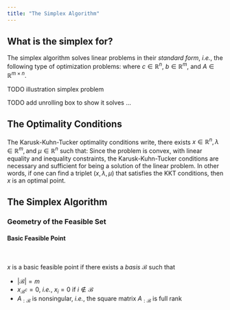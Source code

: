 ```yaml
---
title: "The Simplex Algorithm"
---
```


## What is the simplex for?

The simplex algorithm solves linear problems in their *standard form*, *i.e.*, the following type of optimization problems:
\begin{align}
    \min_{x \in \mathbb{R}^n} \; & c^T x
    \\
    \text{s.t.} \; & A x = b
    \\
    & x \geq 0 \enspace,
\end{align}
where $c \in \mathbb{R}^n$,
$b \in \mathbb{R}^m$,
and
$A \in \mathbb{R}^{m \times n}$.


TODO illustration simplex problem

TODO add unrolling box to show it solves ...

## The Optimality Conditions

The Karusk-Kuhn-Tucker optimality conditions write, there exists
$x \in \mathbb{R}^n, \lambda \in \mathbb{R}^m, \text{and } \mu \in \mathbb{R}^n$ such that:
\begin{align}
    & A^T \lambda + s = c
    \\
    & Ax = b
    \\
    & x \geq 0
    \\
    & \mu \geq 0
    \\
    & x_i \mu_i = 0 ,
    \enspace \text{for } i \in 1, \dots, n
    \enspace .
\end{align}
Since the problem is convex, with linear equality and inequality constraints, the Karusk-Kuhn-Tucker conditions are necessary and sufficient for being a solution of the linear problem.
In other words, if one can find a triplet $(x, \lambda, \mu)$ that satisfies the KKT conditions, then $x$ is an optimal point.

## The Simplex Algorithm

### Geometry of the Feasible Set

::: {#def-feasibleset}
#### Basic Feasible Point

<br>

$x$ is a basic feasible point if there exists a *basis* $\mathcal{B}$ such that

-  $|\mathcal{B}| = m$
-  $x_{\mathcal{B}^c} = 0$, *i.e.*,  $x_i = 0$ if $i \notin \mathcal{B}$
-  $A_{:\mathcal{B}}$ is nonsingular, *i.e.*, the square matrix $A_{:\mathcal{B}}$ is full rank
:::
